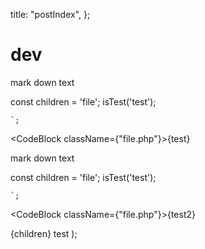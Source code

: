 
  title: "postIndex",
};

# dev

mark down text

const children = 'file';
isTest('test');
<?php
echo 'sttt';
?>
    `;

<CodeBlock className={"file.php"}>{test}</CodeBlock>

mark down text

const children = 'file';
isTest('test');
<?php
echo 'sttt';
?>
    `;

<CodeBlock className={"file.php"}>{test2}</CodeBlock>

  <Layout meta={meta}>
    {children}
    <ContentBlock>test</ContentBlock>
  </Layout>
);
